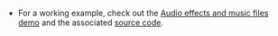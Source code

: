 <PlatformWrapper platform="web">

- For a working example, check out the [Audio effects and music files demo](https://webdemo.agora.io/audioMixingAndAudioEffect/index.html) and the associated [source code](https://github.com/AgoraIO/API-Examples-Web/tree/main/Demo/audioMixingAndAudioEffect).

</PlatformWrapper>
